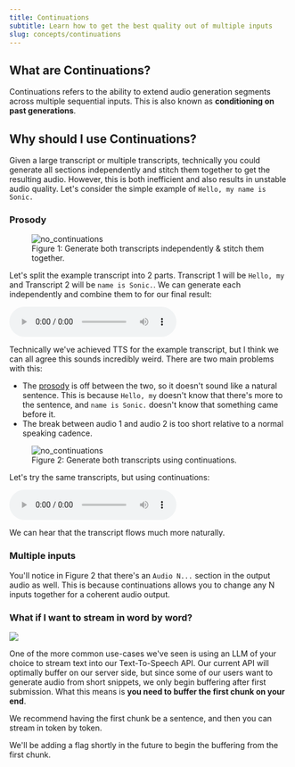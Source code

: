 ```yaml
---
title: Continuations
subtitle: Learn how to get the best quality out of multiple inputs
slug: concepts/continuations
---
```


## What are Continuations?

Continuations refers to the ability to extend audio generation segments across multiple sequential inputs. This is also known as **conditioning on past generations**. 

## Why should I use Continuations?

Given a large transcript or multiple transcripts, technically you could generate all sections independently and stitch them together to get the resulting audio. However, this is both inefficient and also results in unstable audio quality. Let's consider the simple example of `Hello, my name is Sonic.`

### Prosody

<figure>
    <img src="/images/concepts_continuations_without_continuations.png" alt="no_continuations" />
    <figcaption>Figure 1: Generate both transcripts independently & stitch them together.</figcaption>
</figure>

Let's split the example transcript into 2 parts. Transcript 1 will be `Hello, my` and Transcript 2 will be `name is Sonic.`. We can generate each independently and combine them to for our final result:

![](/audio/concepts_continuations_without_continuations.wav)

Technically we've achieved TTS for the example transcript, but I think we can all agree this sounds incredibly weird. There are two main problems with this:
- The [prosody](https://en.wikipedia.org/wiki/Prosody_(linguistics)) is off between the two, so it doesn't sound like a natural sentence. This is because `Hello, my` doesn't know that there's more to the sentence, and `name is Sonic.` doesn't know that something came before it.
- The break between audio 1 and audio 2 is too short relative to a normal speaking cadence.

<figure>
    <img src="/images/concepts_continuations_without_continuations.png" alt="no_continuations" />
    <figcaption>Figure 2: Generate both transcripts using continuations.</figcaption>
</figure>

Let's try the same transcripts, but using continuations:

![](/audio/concepts_continuations_with_continuations.wav)

We can hear that the transcript flows much more naturally. 

### Multiple inputs

You'll notice in Figure 2 that there's an `Audio N...` section in the output audio as well. This is because continuations allows you to change any N inputs together for a coherent audio output.

### What if I want to stream in word by word?

![](/images/concepts_continuations_multiple_inputs.png)

One of the more common use-cases we've seen is using an LLM of your choice to stream text into our Text-To-Speech API. Our current API will optimally buffer on our server side, but since some of our users want to generate audio from short snippets, we only begin buffering after first submission. What this means is **you need to buffer the first chunk on your end**.

<Note>
We recommend having the first chunk be a sentence, and then you can stream in token by token.
</Note>

We'll be adding a flag shortly in the future to begin the buffering from the first chunk.
